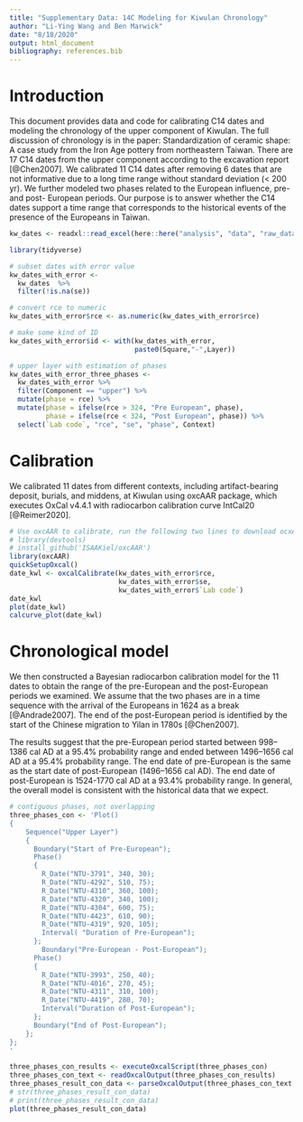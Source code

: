```yaml
---
title: "Supplementary Data: 14C Modeling for Kiwulan Chronology"
author: "Li-Ying Wang and Ben Marwick"
date: "8/18/2020"
output: html_document
bibliography: references.bib
---
```


# Introduction

This document provides data and code for calibrating C14 dates and modeling the chronology of the upper component of Kiwulan. The full discussion of chronology is in the paper: Standardization of ceramic shape: A case study from the Iron Age pottery from northeastern Taiwan. There are 17 C14 dates from the upper component according to the excavation report [@Chen2007]. We calibrated 11 C14 dates after removing 6 dates that are not informative due to a long time range without standard deviation (< 200 yr). We further modeled two phases related to the European influence, pre- and post- European periods. Our purpose is to answer whether the C14 dates support a time range that corresponds to the historical events of the presence of the Europeans in Taiwan. 

```r
kw_dates <- readxl::read_excel(here::here("analysis", "data", "raw_data", "KWL_C14_dates.xlsx"))
```

```r
library(tidyverse)

# subset dates with error value
kw_dates_with_error <-
  kw_dates  %>%
  filter(!is.na(se))

# convert rce to numeric
kw_dates_with_error$rce <- as.numeric(kw_dates_with_error$rce)

# make some kind of ID
kw_dates_with_error$id <- with(kw_dates_with_error,
                               paste0(Square,"-",Layer))

# upper layer with estimation of phases
kw_dates_with_error_three_phases <-
  kw_dates_with_error %>%
  filter(Component == "upper") %>%
  mutate(phase = rce) %>%
  mutate(phase = ifelse(rce > 324, "Pre European", phase),
         phase = ifelse(rce < 324, "Post European", phase)) %>%
  select(`Lab code`, "rce", "se", "phase", Context)
```

# Calibration

We calibrated 11 dates from different contexts, including artifact-bearing deposit, burials, and middens, at Kiwulan using oxcAAR package, which executes OxCal v4.4.1 with radiocarbon calibration curve IntCal20 [@Reimer2020]. 

```r
# Use oxcAAR to calibrate, run the following two lines to download ocxAAR 
# library(devtools)
# install_github('ISAAKiel/oxcAAR')
library(oxcAAR)
quickSetupOxcal()
date_kwl <- oxcalCalibrate(kw_dates_with_error$rce,
                           kw_dates_with_error$se,
                           kw_dates_with_error$`Lab code`)
date_kwl
plot(date_kwl)
calcurve_plot(date_kwl)
```

# Chronological model 

We then constructed a Bayesian radiocarbon calibration model for the 11 dates to obtain the range of the pre-European and the post-European periods we examined. We assume that the two phases are in a time sequence with the arrival of the Europeans in 1624 as a break [@Andrade2007]. The end of the post-European period is identified by the start of the Chinese migration to Yilan in 1780s [@Chen2007]. 

The results suggest that the pre-European period started between 998–1386 cal AD at a 95.4% probability range and ended between 1496–1656 cal AD at a 95.4% probability range. The end date of pre-European is the same as the start date of post-European (1496–1656 cal AD). The end date of post-European is 1524-1770 cal AD at a 93.4% probability range. In general, the overall model is consistent with the historical data that we expect.

```r
# contiguous phases, not overlapping
three_phases_con <- 'Plot()
{
    Sequence("Upper Layer")
    {
      Boundary("Start of Pre-European");
      Phase()
      {
        R_Date("NTU-3791", 340, 30);
        R_Date("NTU-4292", 510, 75);
        R_Date("NTU-4310", 360, 100);
        R_Date("NTU-4320", 340, 100);
        R_Date("NTU-4304", 600, 75);
        R_Date("NTU-4423", 610, 90);
        R_Date("NTU-4319", 920, 105);
        Interval( "Duration of Pre-European");
      };
        Boundary("Pre-European - Post-European");
      Phase()
      {
        R_Date("NTU-3993", 250, 40);
        R_Date("NTU-4016", 270, 45);
        R_Date("NTU-4311", 310, 100);
        R_Date("NTU-4419", 280, 70);
        Interval("Duration of Post-European");
      };
      Boundary("End of Post-European");
    };
};
'
```

```r
three_phases_con_results <- executeOxcalScript(three_phases_con)
three_phases_con_text <- readOxcalOutput(three_phases_con_results)
three_phases_result_con_data <- parseOxcalOutput(three_phases_con_text, only.R_Date = F)
# str(three_phases_result_con_data)
# print(three_phases_result_con_data)
plot(three_phases_result_con_data)
```
